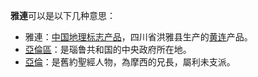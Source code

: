 '''雅連'''可以是以下几种意思：
* 雅連：[[中国地理标志产品|中国地理标志产品]]，四川省洪雅县生产的[[黄连|黄连]]产品。
* [[亞倫區|亞倫區]]：是瑙鲁共和国的中央政府所在地。
* [[亞倫|亞倫]]：是舊約聖經人物，為摩西的兄長，屬利未支派。
{{disambig}}